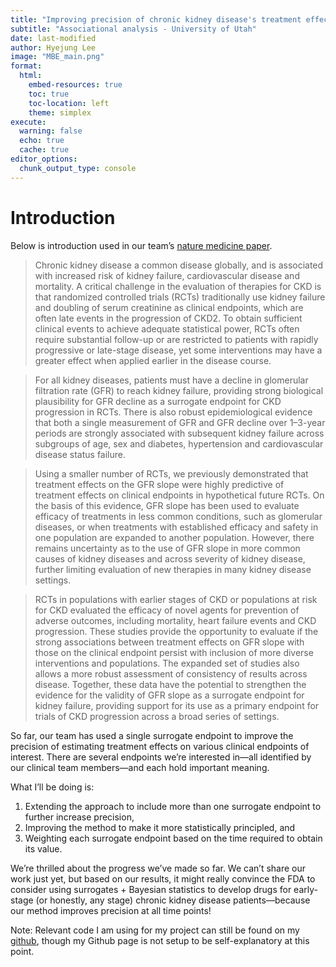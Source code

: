 ```yaml
---
title: "Improving precision of chronic kidney disease's treatment effect on clinical endpoint by incorporating surrogate endpoints"
subtitle: "Associational analysis - University of Utah"
date: last-modified
author: Hyejung Lee
image: "MBE_main.png"
format:
  html: 
    embed-resources: true
    toc: true
    toc-location: left
    theme: simplex
execute: 
  warning: false
  echo: true
  cache: true
editor_options: 
  chunk_output_type: console
---
```


# Introduction

Below is introduction used in our team's [nature medicine paper](https://doi.org/10.1038/s41591-023-02418-0). 


>   Chronic kidney disease a common disease globally, and is associated with increased risk of kidney failure, cardiovascular disease and mortality. A critical challenge in the evaluation of therapies for CKD is that randomized controlled trials (RCTs) traditionally use kidney failure and doubling of serum creatinine as clinical endpoints, which are often late events in the progression of CKD2. To obtain sufficient clinical events to achieve adequate statistical power, RCTs often require substantial follow-up or are restricted to patients with rapidly progressive or late-stage disease, yet some interventions may have a greater effect when applied earlier in the disease course.


>   For all kidney diseases, patients must have a decline in glomerular filtration rate (GFR) to reach kidney failure, providing strong biological plausibility for GFR decline as a surrogate endpoint for CKD progression in RCTs. There is also robust epidemiological evidence that both a single measurement of GFR and GFR decline over 1–3-year periods are strongly associated with subsequent kidney failure across subgroups of age, sex and diabetes, hypertension and cardiovascular disease status failure.


>   Using a smaller number of RCTs, we previously demonstrated that treatment effects on the GFR slope were highly predictive of treatment effects on clinical endpoints in hypothetical future RCTs. On the basis of this evidence, GFR slope has been used to evaluate efficacy of 
treatments in less common conditions, such as glomerular diseases, or when treatments with established efficacy and safety in one population are expanded to another population. However, there remains uncertainty as to the use of GFR slope in more common causes of kidney 
diseases and across severity of kidney disease, further limiting evaluation of new therapies in many kidney disease settings.


>   RCTs in populations with earlier stages of CKD or populations at risk for CKD evaluated the efficacy of novel agents for prevention of adverse outcomes, including mortality, heart failure events and CKD progression. These studies provide the opportunity to evaluate if the strong associations between treatment effects on GFR slope with those on the clinical endpoint persist with inclusion of more diverse interventions and populations. The expanded set of studies also allows a more robust assessment of consistency of results across disease. Together, these data have the potential to strengthen the evidence for the validity of GFR slope as a surrogate endpoint for kidney failure, providing support for its use as a primary endpoint for trials of CKD progression across a broad series of settings.





So far, our team has used a single surrogate endpoint to improve the precision of estimating treatment effects on various clinical endpoints of interest. There are several endpoints we’re interested in—all identified by our clinical team members—and each hold important meaning.

What I’ll be doing is:

1. Extending the approach to include more than one surrogate endpoint to further increase precision,
2. Improving the method to make it more statistically principled, and
3. Weighting each surrogate endpoint based on the time required to obtain its value.

We’re thrilled about the progress we’ve made so far. We can’t share our work just yet, but based on our results, it might really convince the FDA to consider using surrogates + Bayesian statistics to develop drugs for early-stage (or honestly, any stage) chronic kidney disease patients—because our method improves precision at all time points!

Note: Relevant code I am using for my project can still be found on my [github](https://github.com/hyejung0/MBE){.button}, though my Github page is not setup to be self-explanatory at this point.
